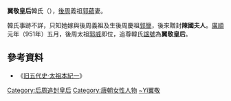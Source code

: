 '''翼敬皇后'''韓氏（{{bd|?||?||catIdx=Han韓}}），[[後周|後周]]義祖[[郭蘊|郭蘊]]妻。

韓氏事跡不詳，只知她嫁與後周義祖及生後周慶祖[[郭簡|郭簡]]，後來贈封'''陳國夫人'''。[[廣順|廣順]]元年（951年）五月，後周太祖[[郭威|郭威]]即位，追尊韓氏[[諡號|諡號]]為'''翼敬皇后'''。

==參考資料==
*《[[s:舊五代史/卷110|旧五代史·太祖本紀一]]》

{{五代皇后}}
{{DEFAULTSORT:Yi翼敬皇后}}
[[Category:后周追封皇后|Category:后周追封皇后]]
[[Category:唐朝女性人物|Category:唐朝女性人物]]
[[Category:韩姓|~Yi翼敬]]